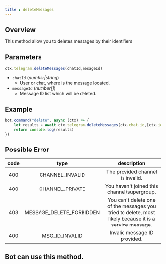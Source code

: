 ```yaml
---
title : deleteMessages
---
```

## Overview
This method allow you to deletes messages by their identifiers
## Parameters
```ts 
ctx.telegram.deleteMessages(chatId,mesageId)
```
- `chatId` (_number|string_)
    - User or chat, where is the message located.
- `messageId` (_number[]_)
    - Message ID list which will be deleted.
## Example
```ts headlight=2
bot.command("delete", async (ctx) => {
    let results = await ctx.telegram.deleteMessages(ctx.chat.id,[ctx.id]) 
    return console.log(results)
})
```
## Possible Error
| code |            type            |                                              description                                               |
|:----:|:--------------------------:|:------------------------------------------------------------------------------------------------------:|
| 400  |      CHANNEL_INVALID       |                                    The provided channel is invalid.                                    |
| 400  |      CHANNEL_PRIVATE       |                              You haven't joined this channel/supergroup.                               |
| 403  | MESSAGE_DELETE_FORBIDDEN | You can't delete one of the messages you tried to delete, most likely because it is a service message. |
| 400  |      MSG_ID_INVALID      |                                      Invalid message ID provided.                                      |

## Bot can use this method.